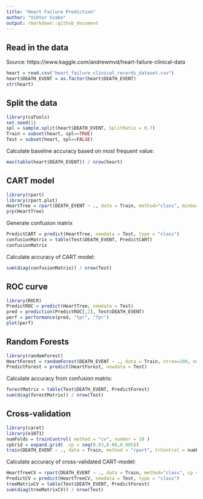 ```yaml
---
title: "Heart Failure Prediction"
author: "Viktor Szabo"
output: rmarkdown::github_document
---
```


## Read in the data

Source: https://www.kaggle.com/andrewmvd/heart-failure-clinical-data

```r
heart = read.csv("heart_failure_clinical_records_dataset.csv")
heart$DEATH_EVENT = as.factor(heart$DEATH_EVENT)
str(heart)
```
## Split the data

```r
library(caTools)
set.seed(1)
spl = sample.split(heart$DEATH_EVENT, SplitRatio = 0.7)
Train = subset(heart, spl==TRUE)
Test = subset(heart, spl==FALSE)
```

Calculate baseline accuracy based on most frequent value:

```r
max(table(heart$DEATH_EVENT)) / nrow(heart)
```

## CART model

```r
library(rpart)
library(rpart.plot)
HeartTree = rpart(DEATH_EVENT ~ ., data = Train, method="class", minbucket=5)
prp(HeartTree)
```
Generate confusion matrix

```r
PredictCART = predict(HeartTree, newdata = Test, type = "class")
confusionMatrix = table(Test$DEATH_EVENT, PredictCART)
confusionMatrix
```
Calculate accuracy of CART model:

```r
sum(diag(confusionMatrix)) / nrow(Test)
```
## ROC curve

```r
library(ROCR)
PredictROC = predict(HeartTree, newdata = Test)
pred = prediction(PredictROC[,2], Test$DEATH_EVENT)
perf = performance(pred, "tpr", "fpr")
plot(perf)
```

## Random Forests

```r
library(randomForest)
HeartForest = randomForest(DEATH_EVENT ~ ., data = Train, ntree=200, nodesize=25 )
PredictForest = predict(HeartForest, newdata = Test)
```

Calculate accuracy from confusion matrix:

```r
forestMatrix = table(Test$DEATH_EVENT, PredictForest)
sum(diag(forestMatrix)) / nrow(Test)
```
## Cross-validation

```r
library(caret)
library(e1071)
numFolds = trainControl( method = "cv", number = 10 )
cpGrid = expand.grid( .cp = seq(0.03,0.06,0.005)) 
train(DEATH_EVENT ~ ., data = Train, method = "rpart", trControl = numFolds, tuneGrid = cpGrid )
```
Calculate accuracy of cross-validated CART-model:

```r
HeartTreeCV = rpart(DEATH_EVENT ~ ., data = Train, method="class", cp = 0.045)
PredictCV = predict(HeartTreeCV, newdata = Test, type = "class")
treeMatrixCV = table(Test$DEATH_EVENT, PredictForest)
sum(diag(treeMatrixCV)) / nrow(Test)
```